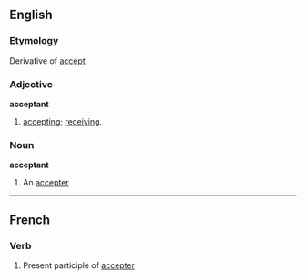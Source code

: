 ==English==
===Etymology===
Derivative of [[accept]]
===Adjective===
'''acceptant'''
#[[accepting]]; [[receiving]].
===Noun===
'''acceptant'''
#An [[accepter]]
----
==French==
===Verb===
#Present participle of [[accepter]]